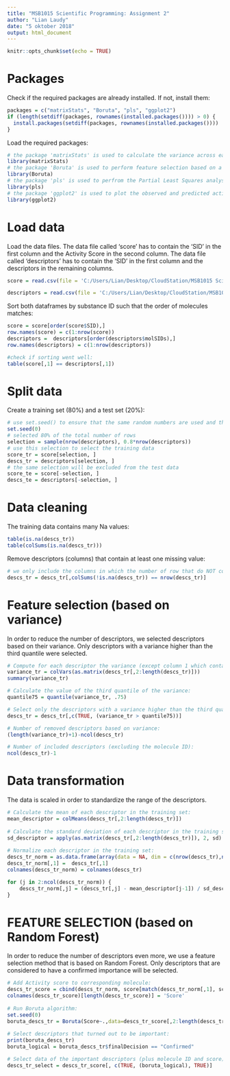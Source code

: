 ```yaml
---
title: "MSB1015 Scientific Programming: Assignment 2"
author: "Lian Laudy"
date: "5 oktober 2018"
output: html_document
---
```



```r
knitr::opts_chunk$set(echo = TRUE)
```

# Packages

Check if the required packages are already installed. If not, install them:
```r
packages = c("matrixStats", "Boruta", "pls", "ggplot2")
if (length(setdiff(packages, rownames(installed.packages()))) > 0) {
  install.packages(setdiff(packages, rownames(installed.packages())))  
}
```

Load the required packages:
```r
# the package 'matrixStats' is used to calculate the variance across each column (descriptor)
library(matrixStats)
# the package 'Boruta' is used to perform feature selection based on a Random Forest method
library(Boruta)
# the package 'pls' is used to perfrom the Partial Least Squares analysis
library(pls)
# the package 'ggplot2' is used to plot the observed and predicted activity scores
library(ggplot2)
```

# Load data

Load the data files.
The data file called 'score' has to contain the 'SID' in the first column and the Activity Score in the second column.
The data file called 'descriptors' has to contain the 'SID' in the first column and the descriptors in the remaining columns. 
```r
score = read.csv(file = 'C:/Users/Lian/Desktop/CloudStation/MSB1015 Scientific Programming/Assignments/2 Making multivariate statistics reproducible/qsarSmallData.csv', sep=',', row.names = 1, header=TRUE)

descriptors = read.csv(file = 'C:/Users/Lian/Desktop/CloudStation/MSB1015 Scientific Programming/Assignments/2 Making multivariate statistics reproducible/descriptors.csv', sep=',', row.names = 1, header=TRUE)
```
Sort both dataframes by substance ID such that the order of molecules matches:
```r
score = score[order(score$SID),]
row.names(score) = c(1:nrow(score))
descriptors =  descriptors[order(descriptors$molSIDs),]
row.names(descriptors) = c(1:nrow(descriptors))

#check if sorting went well:
table(score[,1] == descriptors[,1])
```
# Split data

Create a training set (80%) and a test set (20%):  
```r
# use set.seed() to ensure that the same random numbers are used and the results are reproducible
set.seed(0)
# selected 80% of the total number of rows
selection = sample(nrow(descriptors), 0.8*nrow(descriptors))
# use this selection to select the training data
score_tr = score[selection, ]
descs_tr = descriptors[selection, ]
# the same selection will be excluded from the test data
score_te = score[-selection, ]
descs_te = descriptors[-selection, ]
```
# Data cleaning

The training data contains many Na values:
```r
table(is.na(descs_tr))
table(colSums(is.na(descs_tr)))
```

Remove descriptors (columns) that contain at least one missing value:
```r
# we only include the columns in which the number of row that do NOT contain missing values is equal to the total number of rows
descs_tr = descs_tr[,colSums(!is.na(descs_tr)) == nrow(descs_tr)]
```
# Feature selection (based on variance)
In order to reduce the number of descriptors, we selected descriptors based on their variance.
Only descriptors with a variance higher than the third quantile were selected.
```r
# Compute for each descriptor the variance (except column 1 which contains the molecule ID):
variance_tr = colVars(as.matrix(descs_tr[,2:length(descs_tr)]))
summary(variance_tr)

# Calculate the value of the third quantile of the variance:
quantile75 = quantile(variance_tr, .75)

# Select only the descriptors with a variance higher than the third quantile (plus the first column containing the molecule ID):
descs_tr = descs_tr[,c(TRUE, (variance_tr > quantile75))]

# Number of removed descriptors based on variance:
(length(variance_tr)+1)-ncol(descs_tr)

# Number of included descriptors (excluding the molecule ID):
ncol(descs_tr)-1
```
# Data transformation
The data is scaled in order to standardize the range of the descriptors.  
```r
# Calculate the mean of each descriptor in the training set:
mean_descriptor = colMeans(descs_tr[,2:length(descs_tr)])
  
# Calculate the standard deviation of each descriptor in the training set:
sd_descriptor = apply(as.matrix(descs_tr[,2:length(descs_tr)]), 2, sd)
  
# Normalize each descriptor in the training set:
descs_tr_norm = as.data.frame(array(data = NA, dim = c(nrow(descs_tr),ncol(descs_tr))))
descs_tr_norm[,1] =  descs_tr[,1]
colnames(descs_tr_norm) = colnames(descs_tr)

for (j in 2:ncol(descs_tr_norm)) { 
    descs_tr_norm[,j] = (descs_tr[,j] - mean_descriptor[j-1]) / sd_descriptor[j-1]
}
```
# FEATURE SELECTION (based on Random Forest)
In order to reduce the number of descriptors even more, we use a feature selection method that is based on Random Forest.
Only descriptors that are considered to have a confirmed importance will be selected.
```r
# Add Activity score to corresponding molecule:
descs_tr_score = cbind(descs_tr_norm, score[match(descs_tr_norm[,1], score[,1]),2])
colnames(descs_tr_score)[length(descs_tr_score)] = 'Score'
  
# Run Boruta algorithm:
set.seed(0)
boruta_descs_tr = Boruta(Score~.,data=descs_tr_score[,2:length(descs_tr_score)],doTrace=1)
  
# Select descriptors that turned out to be important:
print(boruta_descs_tr)
boruta_logical = boruta_descs_tr$finalDecision == "Confirmed"

# Select data of the important descriptors (plus molecule ID and score) in the training set
descs_tr_select = descs_tr_score[, c(TRUE, (boruta_logical), TRUE)]
```

